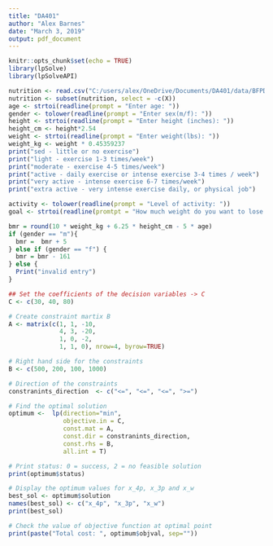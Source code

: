 ```yaml
---
title: "DA401"
author: "Alex Barnes"
date: "March 3, 2019"
output: pdf_document
---
```


```r
knitr::opts_chunk$set(echo = TRUE)
library(lpSolve)
library(lpSolveAPI)
```

```r
nutrition <- read.csv("C:/users/alex/OneDrive/Documents/DA401/data/BFPD_csv_07132018/nutrient.csv")
nutrition <- subset(nutrition, select = -c(X))
age <- strtoi(readline(prompt = "Enter age: "))
gender <- tolower(readline(prompt = "Enter sex(m/f): "))
height <- strtoi(readline(prompt = "Enter height (inches): "))
height_cm <- height*2.54
weight <- strtoi(readline(prompt = "Enter weight(lbs): "))
weight_kg <- weight * 0.45359237
print("sed - little or no exercise")
print("light - exercise 1-3 times/week")
print("moderate - exercise 4-5 times/week")
print("active - daily exercise or intense exercise 3-4 times / week")
print("very active - intense exercise 6-7 times/week")
print("extra active - very intense exercise daily, or physical job")

activity <- tolower(readline(prompt = "Level of activity: "))
goal <- strtoi(readline(promtpt = "How much weight do you want to lose in 1 week: "))
```

```r
bmr = round(10 * weight_kg + 6.25 * height_cm - 5 * age)
if (gender == "m"){
  bmr =  bmr + 5
} else if (gender == "f") {
  bmr = bmr - 161
} else {
  Print("invalid entry")
}

```

```r
## Set the coefficients of the decision variables -> C
C <- c(30, 40, 80)

# Create constraint martix B
A <- matrix(c(1, 1, -10,
              4, 3, -20,
              1, 0, -2,
              1, 1, 0), nrow=4, byrow=TRUE)

# Right hand side for the constraints
B <- c(500, 200, 100, 1000)

# Direction of the constraints
constranints_direction  <- c("<=", "<=", "<=", ">=")

# Find the optimal solution
optimum <-  lp(direction="min",
               objective.in = C,
               const.mat = A,
               const.dir = constranints_direction,
               const.rhs = B,
               all.int = T)

# Print status: 0 = success, 2 = no feasible solution
print(optimum$status)

# Display the optimum values for x_4p, x_3p and x_w
best_sol <- optimum$solution
names(best_sol) <- c("x_4p", "x_3p", "x_w") 
print(best_sol)

# Check the value of objective function at optimal point
print(paste("Total cost: ", optimum$objval, sep=""))

```
